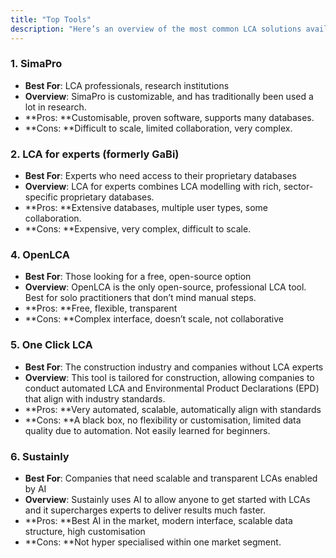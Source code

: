 ```yaml
---
title: "Top Tools"
description: "Here’s an overview of the most common LCA solutions available today."
---
```


### **1. SimaPro**

- **Best For**: LCA professionals, research institutions
- **Overview**: SimaPro is customizable, and has traditionally been used a lot in research. 
- \*\*Pros: \*\*Customisable, proven software, supports many databases.
- \*\*Cons: \*\*Difficult to scale, limited collaboration, very complex. 

### **2. LCA for experts (formerly GaBi)**

- **Best For**: Experts who need access to their proprietary databases
- **Overview**: LCA for experts combines LCA modelling with rich, sector-specific proprietary databases.
- \*\*Pros: \*\*Extensive databases, multiple user types, some collaboration.
- \*\*Cons: \*\*Expensive, very complex, difficult to scale.

### **4. OpenLCA**

- **Best For**: Those looking for a free, open-source option
- **Overview**: OpenLCA is the only open-source, professional LCA tool. Best for solo practitioners that don’t mind manual steps.
- \*\*Pros: \*\*Free, flexible, transparent
- \*\*Cons: \*\*Complex interface, doesn’t scale, not collaborative

### **5. One Click LCA**

- **Best For**: The construction industry and companies without LCA experts
- **Overview**: This tool is tailored for construction, allowing companies to conduct automated LCA and Environmental Product Declarations (EPD) that align with industry standards.
- \*\*Pros: \*\*Very automated, scalable, automatically align with standards
- \*\*Cons: \*\*A black box, no flexibility or customisation, limited data quality due to automation. Not easily learned for beginners.

### **6. Sustainly**

- **Best For**: Companies that need scalable and transparent LCAs enabled by AI
- **Overview**: Sustainly uses AI to allow anyone to get started with LCAs and it supercharges experts to deliver results much faster.
- \*\*Pros: \*\*Best AI in the market, modern interface, scalable data structure, high customisation
- \*\*Cons: \*\*Not hyper specialised within one market segment.